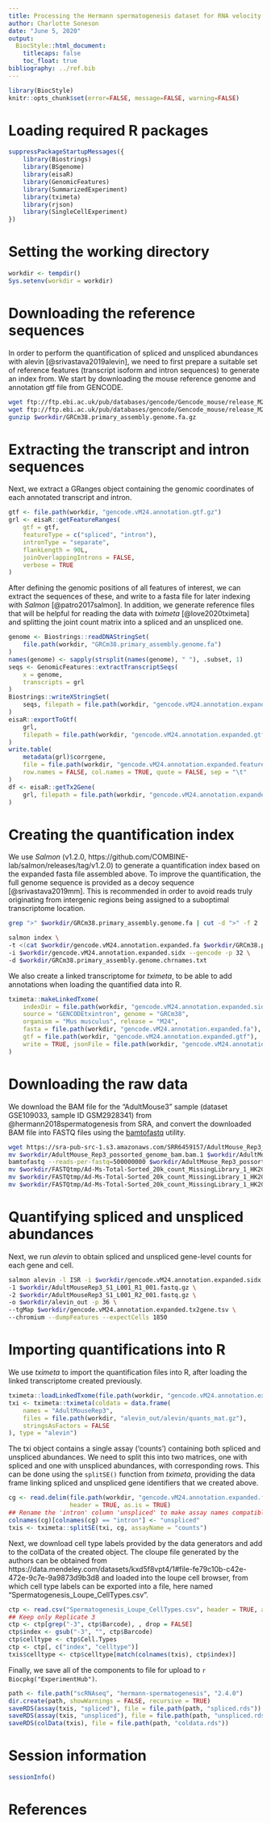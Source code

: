 ```yaml
---
title: Processing the Hermann spermatogenesis dataset for RNA velocity analysis
author: Charlotte Soneson
date: "June 5, 2020"
output:
  BiocStyle::html_document:
    titlecaps: false
    toc_float: true
bibliography: ../ref.bib
---
```


```r
library(BiocStyle)
knitr::opts_chunk$set(error=FALSE, message=FALSE, warning=FALSE)
```

# Loading required R packages

```r
suppressPackageStartupMessages({
    library(Biostrings)
    library(BSgenome)
    library(eisaR)
    library(GenomicFeatures)
    library(SummarizedExperiment)
    library(tximeta)
    library(rjson)
    library(SingleCellExperiment)
})
```

# Setting the working directory

```r
workdir <- tempdir()
Sys.setenv(workdir = workdir)
```

# Downloading the reference sequences

In order to perform the quantification of spliced and unspliced abundances with alevin [@srivastava2019alevin], we need to first prepare a suitable set of reference features (transcript isoform and intron sequences) to generate an index from. 
We start by downloading the mouse reference genome and annotation gtf file from GENCODE.

```bash
wget ftp://ftp.ebi.ac.uk/pub/databases/gencode/Gencode_mouse/release_M24/gencode.vM24.annotation.gtf.gz -P $workdir
wget ftp://ftp.ebi.ac.uk/pub/databases/gencode/Gencode_mouse/release_M24/GRCm38.primary_assembly.genome.fa.gz -P $workdir
gunzip $workdir/GRCm38.primary_assembly.genome.fa.gz
```

# Extracting the transcript and intron sequences

Next, we extract a GRanges object containing the genomic coordinates of each annotated transcript and intron. 

```r
gtf <- file.path(workdir, "gencode.vM24.annotation.gtf.gz")
grl <- eisaR::getFeatureRanges(
    gtf = gtf,
    featureType = c("spliced", "intron"), 
    intronType = "separate", 
    flankLength = 90L, 
    joinOverlappingIntrons = FALSE, 
    verbose = TRUE
)
```

After defining the genomic positions of all features of interest, we can extract the sequences of these, and write to a fasta file for later indexing with _Salmon_ [@patro2017salmon].
In addition, we generate reference files that will be helpful for reading the data with _tximeta_ [@love2020tximeta] and splitting the joint count matrix into a spliced and an unspliced one.

```r
genome <- Biostrings::readDNAStringSet(
    file.path(workdir, "GRCm38.primary_assembly.genome.fa")
)
names(genome) <- sapply(strsplit(names(genome), " "), .subset, 1)
seqs <- GenomicFeatures::extractTranscriptSeqs(
    x = genome, 
    transcripts = grl
)
Biostrings::writeXStringSet(
    seqs, filepath = file.path(workdir, "gencode.vM24.annotation.expanded.fa")
)
eisaR::exportToGtf(
    grl, 
    filepath = file.path(workdir, "gencode.vM24.annotation.expanded.gtf")
)
write.table(
    metadata(grl)$corrgene, 
    file = file.path(workdir, "gencode.vM24.annotation.expanded.features.tsv"),
    row.names = FALSE, col.names = TRUE, quote = FALSE, sep = "\t"
)
df <- eisaR::getTx2Gene(
    grl, filepath = file.path(workdir, "gencode.vM24.annotation.expanded.tx2gene.tsv")
)
```

# Creating the quantification index

We use _Salmon_ (v1.2.0, https://github.com/COMBINE-lab/salmon/releases/tag/v1.2.0) to generate a quantification index based on the expanded fasta file assembled above.
To improve the quantification, the full genome sequence is provided as a decoy sequence [@srivastava2019mm]. 
This is recommended in order to avoid reads truly originating from intergenic regions being assigned to a suboptimal transcriptome location.

```bash
grep ">" $workdir/GRCm38.primary_assembly.genome.fa | cut -d ">" -f 2 | cut -d " " -f 1 > $workdir/GRCm38.primary_assembly.genome.chrnames.txt

salmon index \
-t <(cat $workdir/gencode.vM24.annotation.expanded.fa $workdir/GRCm38.primary_assembly.genome.fa) \
-i $workdir/gencode.vM24.annotation.expanded.sidx --gencode -p 32 \
-d $workdir/GRCm38.primary_assembly.genome.chrnames.txt
```

We also create a linked transcriptome for _tximeta_, to be able to add annotations when loading the quantified data into R.

```r
tximeta::makeLinkedTxome(
    indexDir = file.path(workdir, "gencode.vM24.annotation.expanded.sidx"), 
    source = "GENCODEtxintron", genome = "GRCm38", 
    organism = "Mus musculus", release = "M24", 
    fasta = file.path(workdir, "gencode.vM24.annotation.expanded.fa"), 
    gtf = file.path(workdir, "gencode.vM24.annotation.expanded.gtf"), 
    write = TRUE, jsonFile = file.path(workdir, "gencode.vM24.annotation.expanded.json")
)
```

# Downloading the raw data

We download the BAM file for the "AdultMouse3" sample (dataset GSE109033, sample ID GSM2928341) from @hermann2018spermatogenesis from SRA, and convert the downloaded BAM file into FASTQ files using the [bamtofastq](https://github.com/10XGenomics/bamtofastq) utility.

```bash
wget https://sra-pub-src-1.s3.amazonaws.com/SRR6459157/AdultMouse_Rep3_possorted_genome_bam.bam.1 -P $workdir
mv $workdir/AdultMouse_Rep3_possorted_genome_bam.bam.1 $workdir/AdultMouse_Rep3_possorted_genome_bam.bam
bamtofastq --reads-per-fastq=500000000 $workdir/AdultMouse_Rep3_possorted_genome_bam.bam $workdir/FASTQtmp
mv $workdir/FASTQtmp/Ad-Ms-Total-Sorted_20k_count_MissingLibrary_1_HK2GNBBXX/bamtofastq_S1_L006_I1_001.fastq.gz $workdir/AdultMouseRep3_S1_L001_I1_001.fastq.gz
mv $workdir/FASTQtmp/Ad-Ms-Total-Sorted_20k_count_MissingLibrary_1_HK2GNBBXX/bamtofastq_S1_L006_R1_001.fastq.gz $workdir/AdultMouseRep3_S1_L001_R1_001.fastq.gz
mv $workdir/FASTQtmp/Ad-Ms-Total-Sorted_20k_count_MissingLibrary_1_HK2GNBBXX/bamtofastq_S1_L006_R2_001.fastq.gz $workdir/AdultMouseRep3_S1_L001_R2_001.fastq.gz
```

# Quantifying spliced and unspliced abundances

Next, we run _alevin_ to obtain spliced and unspliced gene-level counts for each gene and cell.

```bash
salmon alevin -l ISR -i $workdir/gencode.vM24.annotation.expanded.sidx \
-1 $workdir/AdultMouseRep3_S1_L001_R1_001.fastq.gz \
-2 $workdir/AdultMouseRep3_S1_L001_R2_001.fastq.gz \
-o $workdir/alevin_out -p 36 \
--tgMap $workdir/gencode.vM24.annotation.expanded.tx2gene.tsv \
--chromium --dumpFeatures --expectCells 1850
```

# Importing quantifications into R

We use _tximeta_ to import the quantification files into R, after loading the linked transcriptome created previously.

```r
tximeta::loadLinkedTxome(file.path(workdir, "gencode.vM24.annotation.expanded.json"))
txi <- tximeta::tximeta(coldata = data.frame(
    names = "AdultMouseRep3",
    files = file.path(workdir, "alevin_out/alevin/quants_mat.gz"), 
    stringsAsFactors = FALSE
), type = "alevin")
```

The txi object contains a single assay ('counts') containing both spliced and unspliced abundances. 
We need to split this into two matrices, one with spliced and one with unspliced abundances, with corresponding rows. 
This can be done using the `splitSE()` function from _tximeta_, providing the data frame linking spliced and unspliced gene identifiers that we created above. 

```r
cg <- read.delim(file.path(workdir, "gencode.vM24.annotation.expanded.features.tsv"),
                 header = TRUE, as.is = TRUE)
## Rename the 'intron' column 'unspliced' to make assay names compatible with scVelo
colnames(cg)[colnames(cg) == "intron"] <- "unspliced"
txis <- tximeta::splitSE(txi, cg, assayName = "counts")
```

Next, we download cell type labels provided by the data generators and add to the colData of the created object.
The cloupe file generated by the authors can be obtained from https://data.mendeley.com/datasets/kxd5f8vpt4/1#file-fe79c10b-c42e-472e-9c7e-9a9873d9b3d8 and loaded into the loupe cell browser, from which cell type labels can be exported into a file, here named "Spermatogenesis_Loupe_CellTypes.csv". 

```r
ctp <- read.csv("Spermatogenesis_Loupe_CellTypes.csv", header = TRUE, as.is = TRUE)
## Keep only Replicate 3
ctp <- ctp[grep("-3", ctp$Barcode), , drop = FALSE]
ctp$index <- gsub("-3", "", ctp$Barcode)
ctp$celltype <- ctp$Cell.Types
ctp <- ctp[, c("index", "celltype")]
txis$celltype <- ctp$celltype[match(colnames(txis), ctp$index)]
```

Finally, we save all of the components to file for upload to `r Biocpkg("ExperimentHub")`.

```r
path <- file.path("scRNAseq", "hermann-spermatogenesis", "2.4.0")
dir.create(path, showWarnings = FALSE, recursive = TRUE)
saveRDS(assay(txis, "spliced"), file = file.path(path, "spliced.rds"))
saveRDS(assay(txis, "unspliced"), file = file.path(path, "unspliced.rds"))
saveRDS(colData(txis), file = file.path(path, "coldata.rds"))
```


# Session information

```r
sessionInfo()
```

# References
